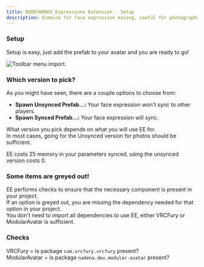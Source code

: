```yaml
---
title: BUDDYWORKS Expressions Extension - Setup
description: Gimmick for face expression mixing, useful for photography.
---
```


### Setup

Setup is easy, just add the prefab to your avatar and you are ready to go!

![Toolbar menu import.](./img/001.png)  


### Which version to pick?
As you might have seen, there are a couple options to choose from:
- **Spawn Unsynced Prefab...:** Your face expression won't sync to other players.
- **Spawn Synced Prefab...:** Your face expression will sync.

What version you pick depends on what you will use EE for.  
In most cases, going for the Unsynced version for photos should be sufficient.  

<Aside>EE costs 25 memory in your parameters synced, using the unsynced version costs 0.</Aside>

### Some items are greyed out!
EE performs checks to ensure that the necessary component is present in your project.  
If an option is greyed out, you are missing the dependency needed for that option in your project.  
You don't need to import all dependencies to use EE, either VRCFury or ModularAvatar is sufficient.

### Checks  
VRCFury = Is package `com.vrcfury.vrcfury` present?  
ModularAvatar = Is package `nadena.dev.modular-avatar` present?  
